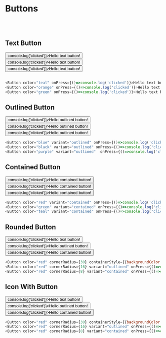 
<Meta title='Components|Buttons/Default Button' component={Button}  />

# Buttons

<br/>
<br/>

## Text Button

<Story name="text">
    <div style={{display:"flex",flexDirection:"column",flexWrap:"wrap",minHeight:200,justifyContent:"space-between",margin:36}}>
        <Button color="teal" onPress={()=>console.log('clicked')}>Hello text button!</Button>
        <Button color="orange" onPress={()=>console.log('clicked')}>Hello text button!</Button>
        <Button color="green" onPress={()=>console.log('clicked')}>Hello text button!</Button>
    </div>
</Story>


```js dark

<Button color="teal" onPress={()=>console.log('clicked')}>Hello text button!</Button>
<Button color="orange" onPress={()=>console.log('clicked')}>Hello text button!</Button>
<Button color="green" onPress={()=>console.log('clicked')}>Hello text button!</Button>
```


## Outlined Button

<Story name="outlined">
   <div style={{display:"flex",flexDirection:"column",flexWrap:"wrap",minHeight:200,justifyContent:"space-between",margin:36}}>
  <Button color="blue" variant="outlined" onPress={()=>console.log('clicked')}>Hello outlined button!</Button>
  <Button color="black" variant="outlined" onPress={()=>console.log('clicked')}>Hello outlined button!</Button>
  <Button color="purple" variant="outlined"  onPress={()=>console.log('clicked')}>Hello outlined button!</Button>
  </div>
</Story>

```js dark
<Button color="blue" variant="outlined" onPress={()=>console.log('clicked')}>Hello outlined button!</Button>
<Button color="black" variant="outlined" onPress={()=>console.log('clicked')}>Hello outlined button!</Button>
<Button color="purple" variant="outlined"  onPress={()=>console.log('clicked')}>Hello outlined button!</Button>
```

## Contained Button

<Story name="contained">
   <div style={{display:"flex",flexDirection:"column",flexWrap:"wrap",minHeight:200,justifyContent:"space-between",margin:36}}>
<Button color="red" variant="contained" onPress={()=>console.log('clicked')}>Hello contained button!</Button>
<Button color="green" variant="contained" onPress={()=>console.log('clicked')}>Hello contained button!</Button>
<Button color="teal" variant="contained" onPress={()=>console.log('clicked')}>Hello contained button!</Button>
  </div>
</Story>

```js dark
<Button color="red" variant="contained" onPress={()=>console.log('clicked')}>Hello contained button!</Button>
<Button color="green" variant="contained" onPress={()=>console.log('clicked')}>Hello contained button!</Button>
<Button color="teal" variant="contained" onPress={()=>console.log('clicked')}>Hello contained button!</Button>
```

## Rounded Button

<Story name="rounded">
   <div style={{display:"flex",flexDirection:"column",flexWrap:"wrap",minHeight:200,justifyContent:"space-between",margin:36}}>
    <Button color="red" cornerRadius={30} containerStyle={{backgroundColor:"rgba(0,0,0,.1)"}} onPress={()=>console.log('clicked')}>Hello text button!</Button>
    <Button color="red" cornerRadius={16} variant="outlined" onPress={()=>console.log('clicked')}>Hello outlined button!</Button>
    <Button color="red" cornerRadius={8} variant="contained" onPress={()=>console.log('clicked')}>Hello contained button!</Button>
  </div>
</Story>

```js dark
<Button color="red" cornerRadius={30} containerStyle={{backgroundColor:"rgba(0,0,0,.1)"}} onPress={()=>console.log('clicked')}>Hello text button!</Button>
<Button color="red" cornerRadius={16} variant="outlined" onPress={()=>console.log('clicked')}>Hello outlined button!</Button>
<Button color="red" cornerRadius={8} variant="contained" onPress={()=>console.log('clicked')}>Hello contained button!</Button>
```
## Icon With Button

<Story name="iconWithButton">
   <div style={{display:"flex",flexDirection:"column",flexWrap:"wrap",minHeight:200,justifyContent:"space-between",margin:36}}>
    <Button icon="bookmarks" color="red" cornerRadius={30} containerStyle={{backgroundColor:"rgba(0,0,0,.1)"}} onPress={()=>console.log('clicked')}>Hello text button!</Button>
    <Button icon="bookmarks" color="red" cornerRadius={16} variant="outlined" onPress={()=>console.log('clicked')}>Hello outlined button!</Button>
    <Button icon="bookmarks" color="red" cornerRadius={8} variant="contained" onPress={()=>console.log('clicked')}>Hello contained button!</Button>
  </div>
</Story>

```js dark
<Button color="red" cornerRadius={30} containerStyle={{backgroundColor:"rgba(0,0,0,.1)"}} onPress={()=>console.log('clicked')}>Hello text button!</Button>
<Button color="red" cornerRadius={16} variant="outlined" onPress={()=>console.log('clicked')}>Hello outlined button!</Button>
<Button color="red" cornerRadius={8} variant="contained" onPress={()=>console.log('clicked')}>Hello contained button!</Button>
```


<Props of={Btn}/>
